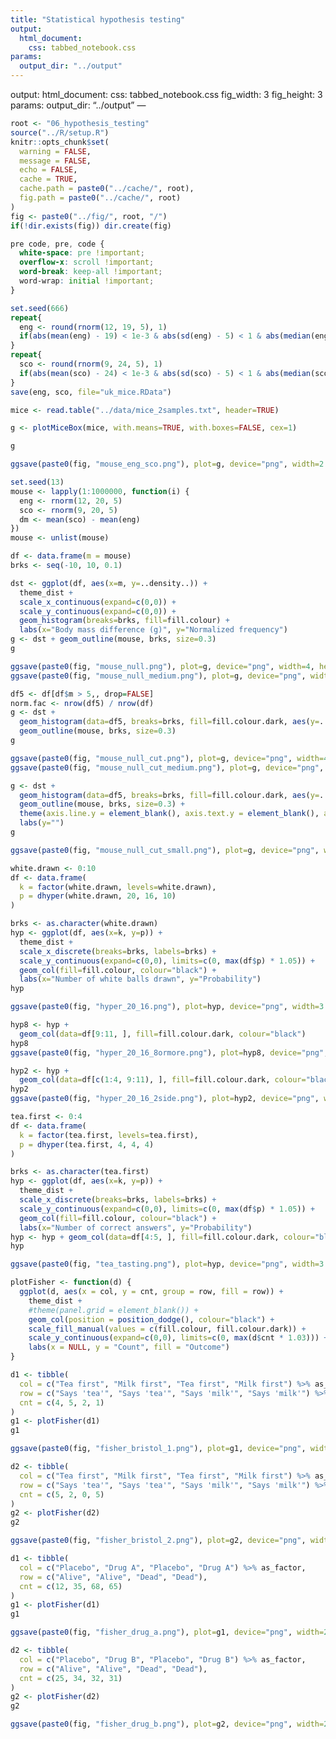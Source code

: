 ```yaml
---
title: "Statistical hypothesis testing"
output:
  html_document:
    css: tabbed_notebook.css
params: 
  output_dir: "../output"
---
```

output:
  html_document:
    css: tabbed_notebook.css
    fig_width: 3
    fig_height: 3
params: 
  output_dir: "../output"
---

```r
root <- "06_hypothesis_testing"
source("../R/setup.R")
knitr::opts_chunk$set(
  warning = FALSE,
  message = FALSE,
  echo = FALSE,
  cache = TRUE,
  cache.path = paste0("../cache/", root),
  fig.path = paste0("../cache/", root)
)
fig <- paste0("../fig/", root, "/")
if(!dir.exists(fig)) dir.create(fig)
```

```css
pre code, pre, code {
  white-space: pre !important;
  overflow-x: scroll !important;
  word-break: keep-all !important;
  word-wrap: initial !important;
}
```

```r
set.seed(666)
repeat{
  eng <- round(rnorm(12, 19, 5), 1)
  if(abs(mean(eng) - 19) < 1e-3 & abs(sd(eng) - 5) < 1 & abs(median(eng) - 19) < 0.1) break
}
repeat{
  sco <- round(rnorm(9, 24, 5), 1)
  if(abs(mean(sco) - 24) < 1e-3 & abs(sd(sco) - 5) < 1 & abs(median(sco) - 24) < 0.1) break
}
save(eng, sco, file="uk_mice.RData")
```

```r
mice <- read.table("../data/mice_2samples.txt", header=TRUE)
```


```r
g <- plotMiceBox(mice, with.means=TRUE, with.boxes=FALSE, cex=1) 

g

ggsave(paste0(fig, "mouse_eng_sco.png"), plot=g, device="png", width=2.1, height=3.5, dpi=300) 
```

```r
set.seed(13)
mouse <- lapply(1:1000000, function(i) {
  eng <- rnorm(12, 20, 5)
  sco <- rnorm(9, 20, 5)
  dm <- mean(sco) - mean(eng)
})
mouse <- unlist(mouse)
```


```r
df <- data.frame(m = mouse)
brks <- seq(-10, 10, 0.1)

dst <- ggplot(df, aes(x=m, y=..density..)) +
  theme_dist +
  scale_x_continuous(expand=c(0,0)) +
  scale_y_continuous(expand=c(0,0)) +
  geom_histogram(breaks=brks, fill=fill.colour) +
  labs(x="Body mass difference (g)", y="Normalized frequency")
g <- dst + geom_outline(mouse, brks, size=0.3)
g

ggsave(paste0(fig, "mouse_null.png"), plot=g, device="png", width=4, height=3, dpi=300)
ggsave(paste0(fig, "mouse_null_medium.png"), plot=g, device="png", width=3, height=2.25, dpi=300)
```

```r
df5 <- df[df$m > 5,, drop=FALSE]
norm.fac <- nrow(df5) / nrow(df)
g <- dst +
  geom_histogram(data=df5, breaks=brks, fill=fill.colour.dark, aes(y=..density.. * norm.fac)) +
  geom_outline(mouse, brks, size=0.3)
g

ggsave(paste0(fig, "mouse_null_cut.png"), plot=g, device="png", width=4, height=3, dpi=300)
ggsave(paste0(fig, "mouse_null_cut_medium.png"), plot=g, device="png", width=3, height=2.25, dpi=300)
```

```r
g <- dst +
  geom_histogram(data=df5, breaks=brks, fill=fill.colour.dark, aes(y=..density.. * norm.fac)) +
  geom_outline(mouse, brks, size=0.3) +
  theme(axis.line.y = element_blank(), axis.text.y = element_blank(), axis.ticks.y = element_blank()) +
  labs(y="")
g

ggsave(paste0(fig, "mouse_null_cut_small.png"), plot=g, device="png", width=2, height=2, dpi=300)
```


```r
white.drawn <- 0:10
df <- data.frame(
  k = factor(white.drawn, levels=white.drawn),
  p = dhyper(white.drawn, 20, 16, 10)
)

brks <- as.character(white.drawn)
hyp <- ggplot(df, aes(x=k, y=p)) +
  theme_dist +
  scale_x_discrete(breaks=brks, labels=brks) +
  scale_y_continuous(expand=c(0,0), limits=c(0, max(df$p) * 1.05)) +
  geom_col(fill=fill.colour, colour="black") +
  labs(x="Number of white balls drawn", y="Probability")
hyp

ggsave(paste0(fig, "hyper_20_16.png"), plot=hyp, device="png", width=3.2, height=2, dpi=300)

hyp8 <- hyp +
  geom_col(data=df[9:11, ], fill=fill.colour.dark, colour="black")
hyp8
ggsave(paste0(fig, "hyper_20_16_8ormore.png"), plot=hyp8, device="png", width=3.2, height=2, dpi=300)

hyp2 <- hyp +
  geom_col(data=df[c(1:4, 9:11), ], fill=fill.colour.dark, colour="black")
hyp2
ggsave(paste0(fig, "hyper_20_16_2side.png"), plot=hyp2, device="png", width=3.2, height=2, dpi=300)

```


```r
tea.first <- 0:4
df <- data.frame(
  k = factor(tea.first, levels=tea.first),
  p = dhyper(tea.first, 4, 4, 4)
)

brks <- as.character(tea.first)
hyp <- ggplot(df, aes(x=k, y=p)) +
  theme_dist +
  scale_x_discrete(breaks=brks, labels=brks) +
  scale_y_continuous(expand=c(0,0), limits=c(0, max(df$p) * 1.05)) +
  geom_col(fill=fill.colour, colour="black") +
  labs(x="Number of correct answers", y="Probability")
hyp <- hyp + geom_col(data=df[4:5, ], fill=fill.colour.dark, colour="black")
hyp

ggsave(paste0(fig, "tea_tasting.png"), plot=hyp, device="png", width=3.2, height=2, dpi=300)
```


```r
plotFisher <- function(d) {
  ggplot(d, aes(x = col, y = cnt, group = row, fill = row)) +
    theme_dist +
    #theme(panel.grid = element_blank()) +
    geom_col(position = position_dodge(), colour="black") +
    scale_fill_manual(values = c(fill.colour, fill.colour.dark)) +
    scale_y_continuous(expand=c(0,0), limits=c(0, max(d$cnt * 1.03))) +
    labs(x = NULL, y = "Count", fill = "Outcome")
} 
```

```r
d1 <- tibble(
  col = c("Tea first", "Milk first", "Tea first", "Milk first") %>% as_factor,
  row = c("Says 'tea'", "Says 'tea'", "Says 'milk'", "Says 'milk'") %>% as_factor,
  cnt = c(4, 5, 2, 1) 
)
g1 <- plotFisher(d1) 
g1 

ggsave(paste0(fig, "fisher_bristol_1.png"), plot=g1, device="png", width=2.8, height=1.8, dpi=300)

d2 <- tibble(
  col = c("Tea first", "Milk first", "Tea first", "Milk first") %>% as_factor,
  row = c("Says 'tea'", "Says 'tea'", "Says 'milk'", "Says 'milk'") %>% as_factor,
  cnt = c(5, 2, 0, 5) 
)
g2 <- plotFisher(d2) 
g2

ggsave(paste0(fig, "fisher_bristol_2.png"), plot=g2, device="png", width=2.8, height=1.8, dpi=300)
```

```r
d1 <- tibble(
  col = c("Placebo", "Drug A", "Placebo", "Drug A") %>% as_factor,
  row = c("Alive", "Alive", "Dead", "Dead"),
  cnt = c(12, 35, 68, 65) 
)
g1 <- plotFisher(d1) 
g1 

ggsave(paste0(fig, "fisher_drug_a.png"), plot=g1, device="png", width=2.8, height=1.8, dpi=300)

d2 <- tibble(
  col = c("Placebo", "Drug B", "Placebo", "Drug B") %>% as_factor,
  row = c("Alive", "Alive", "Dead", "Dead"),
  cnt = c(25, 34, 32, 31) 
)
g2 <- plotFisher(d2) 
g2

ggsave(paste0(fig, "fisher_drug_b.png"), plot=g2, device="png", width=2.8, height=1.8, dpi=300)
```
